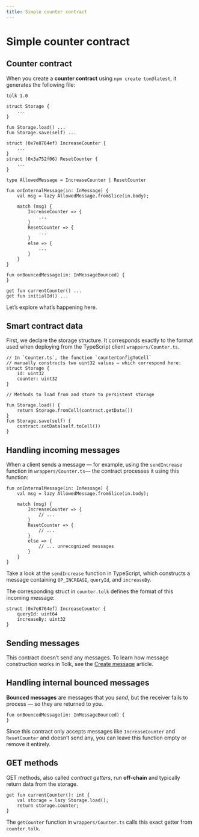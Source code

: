 ```yaml
---
title: Simple counter contract
---
```



# Simple counter contract

## Counter contract

When you create a **counter contract** using `npm create ton@latest`, it generates the following file:
```tolk title="counter.tolk"
tolk 1.0

struct Storage {
    ...
}

fun Storage.load() ...
fun Storage.save(self) ...

struct (0x7e8764ef) IncreaseCounter {
    ...
}
struct (0x3a752f06) ResetCounter {
    ...
}

type AllowedMessage = IncreaseCounter | ResetCounter

fun onInternalMessage(in: InMessage) {
    val msg = lazy AllowedMessage.fromSlice(in.body);

    match (msg) {
        IncreaseCounter => {
            ...
        }
        ResetCounter => {
            ...
        }
        else => {
            ...
        }
    }
}

fun onBouncedMessage(in: InMessageBounced) {
}

get fun currentCounter() ...
get fun initialId() ...
```

Let’s explore what’s happening here.

## Smart contract data

First, we declare the storage structure. It corresponds exactly to the format used when deploying from the TypeScript client `wrappers/Counter.ts`.
```tolk
// In `Counter.ts`, the function `counterConfigToCell`
// manually constructs two uint32 values — which correspond here:
struct Storage {
    id: uint32
    counter: uint32
}

// Methods to load from and store to persistent storage

fun Storage.load() {
    return Storage.fromCell(contract.getData())
}
fun Storage.save(self) {
    contract.setData(self.toCell())
}
```

## Handling incoming messages

When a client sends a message — for example, using the `sendIncrease` function in `wrappers/Counter.ts`— the contract processes it using this function:

```tolk
fun onInternalMessage(in: InMessage) {
    val msg = lazy AllowedMessage.fromSlice(in.body);

    match (msg) {
        IncreaseCounter => {
            // ...
        }
        ResetCounter => {
            // ...
        }
        else => {
            // ... unrecognized messages
        }
    }
}
```

Take a look at the `sendIncrease` function in TypeScript, which constructs a message containing `OP_INCREASE`, `queryId`, and `increaseBy`.

The corresponding struct in `counter.tolk` defines the format of this incoming message:

```tolk
struct (0x7e8764ef) IncreaseCounter {
    queryId: uint64
    increaseBy: uint32
}
```

## Sending messages

This contract doesn’t send any messages.
To learn how message construction works in Tolk, see the [Create message](/v3/documentation/smart-contracts/tolk/tolk-vs-func/create-message.mdx) article.

## Handling internal bounced messages

**Bounced messages** are messages that you _send_, but the receiver fails to process — so they are returned to you.

```tolk
fun onBouncedMessage(in: InMessageBounced) {
}
```

Since this contract only accepts messages like `IncreaseCounter` and `ResetCounter` and doesn’t send any, you can leave this function empty or remove it entirely.

## GET methods

GET methods, also called _contract getters_, run **off-chain** and typically return data from the storage.

```tolk
get fun currentCounter(): int {
    val storage = lazy Storage.load();
    return storage.counter;
}
```

The `getCounter` function in `wrappers/Counter.ts` calls this exact getter from `counter.tolk`.

<Feedback />
